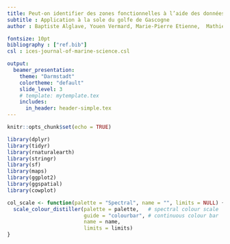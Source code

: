 ```yaml
---
title: Peut-on identifier des zones fonctionnelles à l’aide des données de débarquements commerciaux ?
subtitle : Application à la sole du golfe de Gascogne
author : Baptiste Alglave, Youen Vermard, Marie-Pierre Etienne,  Mathieu Woillez, Etienne Rivot

fontsize: 10pt
bibliography : ["ref.bib"]
csl : ices-journal-of-marine-science.csl

output:
  beamer_presentation:
    theme: "Darmstadt"
    colortheme: "default"
    slide_level: 3
    # template: mytemplate.tex
    includes:
      in_header: header-simple.tex
---
```


```r

knitr::opts_chunk$set(echo = TRUE)

library(dplyr)
library(tidyr)
library(rnaturalearth)
library(stringr)
library(sf)
library(maps)
library(ggplot2)
library(ggspatial)
library(cowplot)

col_scale <- function(palette = "Spectral", name = "", limits = NULL) {
  scale_colour_distiller(palette = palette,   # spectral colour scale
                         guide = "colourbar", # continuous colour bar
                         name = name,
                         limits = limits)
}

```


\centering \Large \textcolor{BaptisteGrey}{\textbf{Merci de votre attention !}}

\tiny \vspace{\baselineskip}

\begin{figure}
    \begin{tabular}{c c}
    \includegraphics[width=4.5cm]{images/peche_afrique_artisanale.jpg} &
    \includegraphics[width=4.5cm]{images/peche_artisanale.jpg} \\
    \includegraphics[width=4.5cm]{images/peche_hauturiere.jpg} &
    \includegraphics[width=4.5cm]{images/thon_rouge.jpg}
    \end{tabular}
\end{figure}